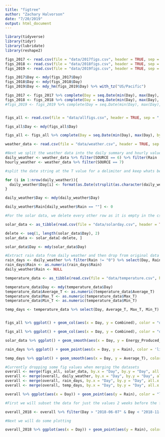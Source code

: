 ```yaml
---
title: "figtree"
author: "Zachary Halvorson"
date: "7/20/2019"
output: html_document
---
```


```r

library(tidyverse)
library(tidyr)
library(lubridate)
library(reshape2)

```

```r

figs_2017 <- read.csv(file = "data/2017figs.csv", header = TRUE, sep = ",", fileEncoding="UTF-8-BOM", stringsAsFactors = FALSE)
figs_2018 <- read.csv(file = "data/2018figs.csv", header = TRUE, sep = ",", fileEncoding="UTF-8-BOM", stringsAsFactors = FALSE)
figs_2019 <- read.csv(file = "data/2019figs.csv", header = TRUE, sep = ",", fileEncoding="UTF-8-BOM", stringsAsFactors = FALSE)

figs_2017$Day <- mdy(figs_2017$Day)
figs_2018$Day <- mdy(figs_2018$Day)
figs_2019$Day <- mdy_hm(figs_2019$Day) %>% with_tz("US/Pacific")

figs_2017 <- figs_2017 %>% complete(Day = seq.Date(min(Day), max(Day), by="day"))
figs_2018 <- figs_2018 %>% complete(Day = seq.Date(min(Day), max(Day), by="day"))
#figs_2019 <- figs_2019 %>% complete(Day = seq.Date(min(Day), max(Day), by="day"))


figs_all <- read.csv(file = "data/allfigs.csv", header = TRUE, sep = ",", fileEncoding="UTF-8-BOM", stringsAsFactors = FALSE)

figs_all$Day <- mdy(figs_all$Day)

figs_all <- figs_all %>% complete(Day = seq.Date(min(Day), max(Day), by="day"))


```

```r


weather_data <- read.csv(file = "data/weather.csv", header = TRUE, sep = ",", fileEncoding = "UTF-8-BOM", stringsAsFactors = FALSE)

#Next we split the weather data into the daily summary and hourly values based on the station number
daily_weather <- weather_data %>% filter(SOURCE == 6) %>% filter(Rain != "T" & Rain != "0")  
hourly_weather <- weather_data %>% filter(SOURCE == 7)

#split the date string at the T value for a delimiter and keep whats before for the daily dataset

for (i in 1:nrow(daily_weather)){
  daily_weather$Day[i] <- format(as.Date(strsplit(as.character(daily_weather$Day[i]), "T")[[1]][1]), '%m/%d/%Y')
}

daily_weather$Day <- mdy(daily_weather$Day)

daily_weather$Rain[daily_weather$Rain == ""] <- 0


```


```r

#For the solar data, we delete every other row as it is empty in the csv file

solar_data <- as_tibble(read.csv(file = "data/solarday.csv", header = TRUE, sep = ",", fileEncoding = "UTF-8-BOM", stringsAsFactors = FALSE))

delete <- seq(1, length(solar_data$Day), 2)
solar_data <- solar_data[-delete, ]

solar_data$Day <- mdy(solar_data$Day)


```

```r

#Extract rain data from daily weather and then drop from original data set
rain_days <- daily_weather %>% filter(Rain != "0") %>% select(Day, Rain)
rain_days$Rain <- as.numeric(rain_days$Rain)
daily_weather$Rain <- NULL

```

```r

temperature_data <- as_tibble(read.csv(file = "data/temperature.csv", header = TRUE, sep = ",", fileEncoding = "UTF-8-BOM", stringsAsFactors = FALSE))

temperature_data$Day <- mdy(temperature_data$Day)
temperature_data$Average_T <- as.numeric(temperature_data$Average_T)
temperature_data$Max_T <- as.numeric(temperature_data$Max_T)
temperature_data$Min_T <- as.numeric(temperature_data$Min_T)

temp_days <- temperature_data %>% select(Day, Average_T, Max_T, Min_T)



```





```r

figs_all %>% ggplot() + geom_col(aes(x = Day, y = Combined), color = "darkgreen", fill = "darkgreen", width = 1) + scale_y_continuous(name = "Count") + ggtitle("Home Fig Tree Production Records - Default Width")

figs_all %>% ggplot() + geom_col(aes(x = Day, y = Combined), color = "darkgreen", fill = "darkgreen", width = 3) + scale_y_continuous(name = "Count") + ggtitle("Home Fig Tree Production Records - Increased Width")

solar_data %>% ggplot() + geom_smooth(aes(x = Day, y = Energy_Produced_Wh), color = "orange") + scale_y_continuous(name = "Watt-Hours") + ggtitle("Home Solar Panel Energy Production Records")

rain_days %>% ggplot() + geom_point(aes(x = Day, y = Rain), color = 'lightblue') + scale_y_continuous(name = "Inches") + ggtitle("San Diego Rain Records") + geom_vline(xintercept = ymd("2015-07-01", "2016-07-01", "2017-07-01", "2018-07-01", "2019-07-01")) + geom_text(aes(x = ymd("2015-12-30"), y = 2.5, label = "July 1 Vertical Lines"), size = 3)

temp_days %>% ggplot() + geom_smooth(aes(x = Day, y = Average_T), color = "red", span = 0.2, se = FALSE) + geom_point(aes(x = Day, y = Average_T), alpha = 0.1) + scale_y_continuous(name = "°F") + ggtitle("Carlsbad Average Temperature Records")


```



```r

#Currently dropping some fig values when merging the datasets
overall <- merge(figs_all, solar_data, by.x = "Day", by.y = "Day", all.x = TRUE)
overall <- merge(overall, daily_weather, by.x = "Day", by.y = "Day", all.x = TRUE)
overall <- merge(overall, rain_days, by.x = "Day", by.y = "Day", all.x = TRUE)
overall <- merge(overall, temp_days, by.x = "Day", by.y = "Day", all.x = TRUE)

overall %>% ggplot(aes(x = Day)) + geom_point(aes(y = Rain), color = "lightblue") + geom_point(aes(y = Combined/20), color = "darkgreen") + geom_smooth(aes(y = Energy_Produced_Wh/22000), color = "orange") + theme(axis.title.y = element_blank(), axis.text.y = element_blank(), axis.ticks.y = element_blank()) + ggtitle("Rain, Solar, and Fig Count Overview - 2017 to Present")


```


```r

#First we will subset the data for just the values 2 weeks before the first fig, and 1 week after the last

overall_2018 <- overall %>% filter(Day > "2018-06-07" & Day < "2018-11-22")

#Next we will do some plotting 

overall_2018 %>% ggplot(aes(x = Day)) + geom_point(aes(y = Rain), color = "lightblue") + geom_smooth(aes(x = Day, y = Average_T), color = "red", span = 0.2, se = FALSE) + geom_point(aes(y = Combined/20), color = "darkgreen") + geom_smooth(aes(y = Energy_Produced_Wh/22000), color = "orange") + theme(axis.title.y = element_blank(), axis.text.y = element_blank(), axis.ticks.y = element_blank()) + ggtitle("2018 Season - Rain, Solar, Air Temp, Fig Count")



```


